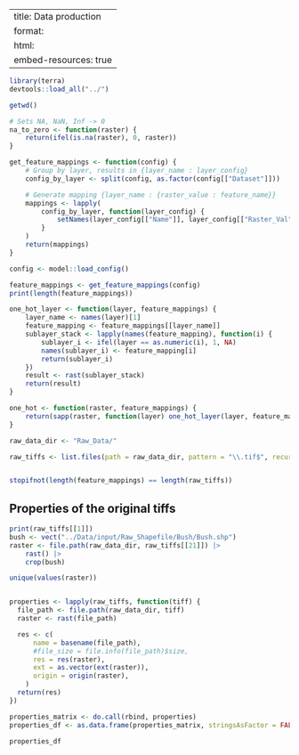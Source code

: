 
---
title: Data production
format:
  html:
    embed-resources: true
---

```r
library(terra)
devtools::load_all("../")

getwd()
```

```r
# Sets NA, NaN, Inf -> 0
na_to_zero <- function(raster) {
    return(ifel(is.na(raster), 0, raster))
}

get_feature_mappings <- function(config) {
    # Group by layer, results in {layer_name : layer_config}
    config_by_layer <- split(config, as.factor(config[["Dataset"]]))

    # Generate mapping {layer_name : {raster_value : feature_name}}
    mappings <- lapply(
        config_by_layer, function(layer_config) {
            setNames(layer_config[["Name"]], layer_config[["Raster_Val"]])
        }
    )
    return(mappings)
}
```

```r
config <- model::load_config()

feature_mappings <- get_feature_mappings(config)
print(length(feature_mappings))

one_hot_layer <- function(layer, feature_mappings) {
    layer_name <- names(layer)[1]
    feature_mapping <- feature_mappings[[layer_name]]
    sublayer_stack <- lapply(names(feature_mapping), function(i) {
        sublayer_i <- ifel(layer == as.numeric(i), 1, NA)
        names(sublayer_i) <- feature_mapping[i]
        return(sublayer_i)
    })
    result <- rast(sublayer_stack)
    return(result)
}

one_hot <- function(raster, feature_mappings) {
    return(sapp(raster, function(layer) one_hot_layer(layer, feature_mappings)))
}
```

```r
raw_data_dir <- "Raw_Data/"

raw_tiffs <- list.files(path = raw_data_dir, pattern = "\\.tif$", recursive = TRUE)


stopifnot(length(feature_mappings) == length(raw_tiffs))
```

## Properties of the original tiffs

```r
print(raw_tiffs[[1]])
bush <- vect("../Data/input/Raw_Shapefile/Bush/Bush.shp")
raster <- file.path(raw_data_dir, raw_tiffs[[21]]) |>
    rast() |>
    crop(bush)

unique(values(raster))
```

```r

properties <- lapply(raw_tiffs, function(tiff) {
  file_path <- file.path(raw_data_dir, tiff)
  raster <- rast(file_path)

  res <- c(
      name = basename(file_path),
      #file_size = file.info(file_path)$size,
      res = res(raster),
      ext = as.vector(ext(raster)),
      origin = origin(raster),
    )
  return(res)
})

properties_matrix <- do.call(rbind, properties)
properties_df <- as.data.frame(properties_matrix, stringsAsFactor = FALSE)

properties_df
```


